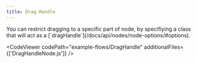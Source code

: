 ```yaml
---
title: Drag Handle
---
```



<ExampleLayout>
You can restrict dragging to a specific part of node, by specifiying a class that will act as a [`dragHandle`](/docs/api/nodes/node-options/#options).

<CodeViewer
  codePath="example-flows/DragHandle"
  additionalFiles={['DragHandleNode.js']}
/>
</ExampleLayout>
